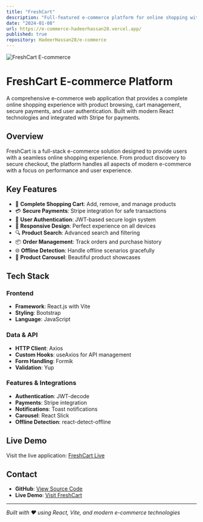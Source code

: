 ```yaml
---
title: "FreshCart"
description: "Full-featured e-commerce platform for online shopping with payment integration"
date: "2024-01-08"
url: https://e-commerce-hadeerhassan28.vercel.app/
published: true
repository: HadeerHassan28/e-commerce
---
```


![FreshCart E-commerce](/project-imges/eCommerce.png)

# FreshCart E-commerce Platform

A comprehensive e-commerce web application that provides a complete online shopping experience with product browsing, cart management, secure payments, and user authentication. Built with modern React technologies and integrated with Stripe for payments.

## Overview

FreshCart is a full-stack e-commerce solution designed to provide users with a seamless online shopping experience. From product discovery to secure checkout, the platform handles all aspects of modern e-commerce with a focus on performance and user experience.

## Key Features

- 🛒 **Complete Shopping Cart**: Add, remove, and manage products
- 💳 **Secure Payments**: Stripe integration for safe transactions
- 🔐 **User Authentication**: JWT-based secure login system
- 📱 **Responsive Design**: Perfect experience on all devices
- 🔍 **Product Search**: Advanced search and filtering
- 📦 **Order Management**: Track orders and purchase history
- 🌐 **Offline Detection**: Handle offline scenarios gracefully
- 🎠 **Product Carousel**: Beautiful product showcases

## Tech Stack

### Frontend
- **Framework**: React.js with Vite
- **Styling**: Bootstrap
- **Language**: JavaScript

### Data & API
- **HTTP Client**: Axios
- **Custom Hooks**: useAxios for API management
- **Form Handling**: Formik
- **Validation**: Yup

### Features & Integrations
- **Authentication**: JWT-decode
- **Payments**: Stripe integration
- **Notifications**: Toast notifications
- **Carousel**: React Slick
- **Offline Detection**: react-detect-offline

## Live Demo

Visit the live application: [FreshCart Live](https://e-commerce-hadeerhassan28.vercel.app/)

## Contact

- **GitHub**: [View Source Code](https://github.com/HadeerHassan28/e-commerce)
- **Live Demo**: [Visit FreshCart](https://e-commerce-hadeerhassan28.vercel.app/)

---

*Built with ❤️ using React, Vite, and modern e-commerce technologies*